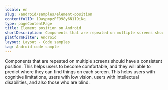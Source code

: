 ```yaml
---
locale: en
slug: /android/samples/element-position
contentfulID: 1OaypmpzPF998y6N1I9iNq
type: pageContentPage
title: Element position on Android
shortDescription: Components that are repeated on multiple screens should have a consistent position.
platformFilter: Android
layout: Layout - Code samples
tag: Android code sample
---
```


Components that are repeated on multiple screens should have a consistent position. This helps users to become comfortable, and they will able to predict where they can find things on each screen. This helps users with cognitive limitations, users with low vision, users with intellectual disabilities, and also those who are blind.

<CodeSample id="element-position" locale="en" platform="android"/>